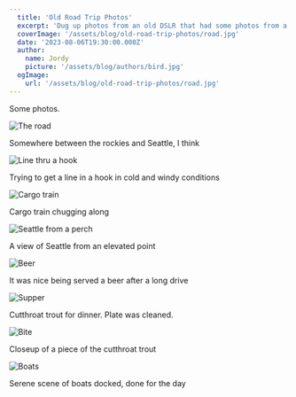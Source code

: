 ```yaml
---
  title: 'Old Road Trip Photos'
  excerpt: 'Dug up photos from an old DSLR that had some photos from a 2014 road trip.'
  coverImage: '/assets/blog/old-road-trip-photos/road.jpg'
  date: '2023-08-06T19:30:00.000Z'
  author: 
    name: Jordy
    picture: '/assets/blog/authors/bird.jpg'
  ogImage:
    url: '/assets/blog/old-road-trip-photos/road.jpg'
---
```


Some photos.

![The road](/assets/blog/old-road-trip-photos/road.jpg)

Somewhere between the rockies and Seattle, I think

![Line thru a hook](/assets/blog/old-road-trip-photos/linehook.jpg)

Trying to get a line in a hook in cold and windy conditions

![Cargo train](/assets/blog/old-road-trip-photos/train.jpg)

Cargo train chugging along

![Seattle from a perch](/assets/blog/old-road-trip-photos/seattle.jpg)

A view of Seattle from an elevated point

![Beer](/assets/blog/old-road-trip-photos/beer.jpg)

It was nice being served a beer after a long drive

![Supper](/assets/blog/old-road-trip-photos/supper.jpg)

Cutthroat trout for dinner. Plate was cleaned.

![Bite](/assets/blog/old-road-trip-photos/bite.jpg)

Closeup of a piece of the cutthroat trout

![Boats](/assets/blog/old-road-trip-photos/boats.jpg)

Serene scene of boats docked, done for the day
